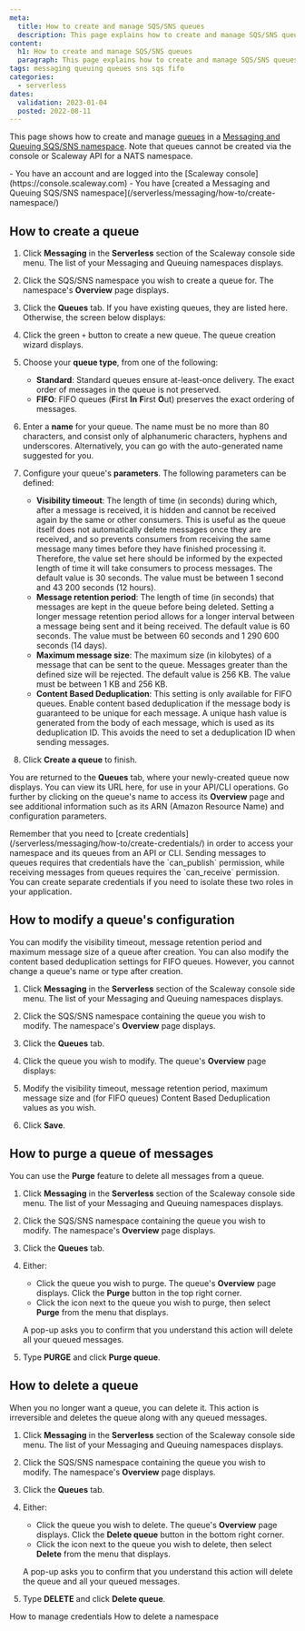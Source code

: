 ```yaml
---
meta:
  title: How to create and manage SQS/SNS queues
  description: This page explains how to create and manage SQS/SNS queues
content:
  h1: How to create and manage SQS/SNS queues
  paragraph: This page explains how to create and manage SQS/SNS queues
tags: messaging queuing queues sns sqs fifo
categories:
  - serverless 
dates:
  validation: 2023-01-04
  posted: 2022-08-11 
---
```


This page shows how to create and manage [queues](/serverless/messaging/concepts/#queue) in a [Messaging and Queuing SQS/SNS namespace](/serverless/messaging/concepts/#namespace). Note that queues cannot be created via the console or Scaleway API for a NATS namespace. 

<Macro id="iam-requirements" />

<Message type="requirement">
  - You have an account and are logged into the [Scaleway console](https://console.scaleway.com)
  - You have [created a Messaging and Queuing SQS/SNS namespace](/serverless/messaging/how-to/create-namespace/)
</Message>

## How to create a queue

1. Click **Messaging** in the **Serverless** section of the Scaleway console side menu. The list of your Messaging and Queuing namespaces displays.

2. Click the SQS/SNS  namespace you wish to create a queue for. The namespace's **Overview** page displays.

3. Click the **Queues** tab. If you have existing queues, they are listed here. Otherwise, the screen below displays:
    <Lightbox src="scaleway-create-queue.webp" alt="" />

4. Click the green `+` button to create a new queue. The queue creation wizard displays.
    <Lightbox src="scaleway-create-queue-wizard.webp" alt="" />

5. Choose your **queue type**, from one of the following:
    - **Standard**: Standard queues ensure at-least-once delivery. The exact order of messages in the queue is not preserved.
    - **FIFO**: FIFO queues (**F**irst **In** **F**irst **O**ut) preserves the exact ordering of messages.

6. Enter a **name** for your queue. The name must be no more than 80 characters, and consist only of alphanumeric characters, hyphens and underscores. Alternatively, you can go with the auto-generated name suggested for you.

7. Configure your queue's **parameters**. The following parameters can be defined:
    - **Visibility timeout**: The length of time (in seconds) during which, after a message is received, it is hidden and cannot be received again by the same or other consumers. This is useful as the queue itself does not automatically delete messages once they are received, and so prevents consumers from receiving the same message many times before they have finished processing it. Therefore, the value set here should be informed by the expected length of time it will take consumers to process messages. The default value is 30 seconds. The value must be between 1 second and 43 200 seconds (12 hours).
    - **Message retention period**: The length of time (in seconds) that messages are kept in the queue before being deleted. Setting a longer message retention period allows for a longer interval between a message being sent and it being received. The default value is 60 seconds. The value must be between 60 seconds and 1 290 600 seconds (14 days).
    - **Maximum message size**: The maximum size (in kilobytes) of a message that can be sent to the queue. Messages greater than the defined size will be rejected. The default value is 256 KB. The value must be between 1 KB and 256 KB.
    - **Content Based Deduplication**: This setting is only available for FIFO queues. Enable content based deduplication if the message body is guaranteed to be unique for each message. A unique hash value is generated from the body of each message, which is used as its deduplication ID. This avoids the need to set a deduplication ID when sending messages.

8. Click **Create a queue** to finish.

You are returned to the **Queues** tab, where your newly-created queue now displays. You can view its URL here, for use in your API/CLI operations. Go further by clicking on the queue's name to access its **Overview** page and see additional information such as its ARN (Amazon Resource Name) and configuration parameters.

<Message type="tip">
Remember that you need to [create credentials](/serverless/messaging/how-to/create-credentials/) in order to access your namespace and its queues from an API or CLI. Sending messages to queues requires that credentials have the `can_publish` permission, while receiving messages from queues requires the `can_receive` permission. You can create separate credentials if you need to isolate these two roles in your application.
</Message>

## How to modify a queue's configuration

You can modify the visibility timeout, message retention period and maximum message size of a queue after creation. You can also modify the content based deduplication settings for FIFO queues. However, you cannot change a queue's name or type after creation.

1. Click **Messaging** in the **Serverless** section of the Scaleway console side menu. The list of your Messaging and Queuing namespaces displays.

2. Click the SQS/SNS  namespace containing the queue you wish to modify. The namespace's **Overview** page displays.

3. Click the **Queues** tab.

4. Click the queue you wish to modify. The queue's **Overview** page displays:

    <Lightbox src="scaleway-queue-overview.webp" alt="" />

5. Modify the visibility timeout, message retention period, maximum message size and (for FIFO queues) Content Based Deduplication values as you wish.

6. Click **Save**.

## How to purge a queue of messages

You can use the **Purge** feature to delete all messages from a queue.

1. Click **Messaging** in the **Serverless** section of the Scaleway console side menu. The list of your Messaging and Queuing namespaces displays.

2. Click the SQS/SNS  namespace containing the queue you wish to modify. The namespace's **Overview** page displays.

3. Click the **Queues** tab.

4. Either:
    - Click the queue you wish to purge. The queue's **Overview** page displays. Click the **Purge** button in the top right corner.
    - Click the <Icon name="more" /> icon next to the queue you wish to purge, then select **Purge** from the menu that displays.

    A pop-up asks you to confirm that you understand this action will delete all your queued messages.

    <Lightbox src="scaleway-purge-queue.webp" alt="" />

5. Type **PURGE** and click **Purge queue**.


## How to delete a queue

When you no longer want a queue, you can delete it. This action is irreversible and deletes the queue along with any queued messages.

1. Click **Messaging** in the **Serverless** section of the Scaleway console side menu. The list of your Messaging and Queuing namespaces displays.

2. Click the SQS/SNS  namespace containing the queue you wish to modify. The namespace's **Overview** page displays.

3. Click the **Queues** tab.

4. Either:
    - Click the queue you wish to delete. The queue's **Overview** page displays. Click the **Delete queue** button in the bottom right corner.
    - Click the <Icon name="more" /> icon next to the queue you wish to delete, then select **Delete** from the menu that displays.

    A pop-up asks you to confirm that you understand this action will delete the queue and all your queued messages.

5. Type **DELETE** and click **Delete queue**.


<Navigation title="See Also">
  <PreviousButton to="/serverless/messaging/how-to/manage-credentials/">How to manage credentials</PreviousButton>
  <NextButton to="/serverless/messaging/how-to/delete-namespace/">How to delete a namespace</NextButton>
</Navigation>

